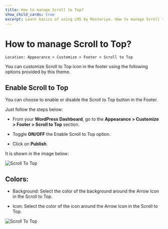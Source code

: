 ---
title: How to manage Scroll to Top?
show_child_cards: true
excerpt: Learn basics of using LMS by Masteriyo. How to manage Scroll to Top.
---

# How to manage Scroll to Top?

    Location: Appearance > Customize > Footer > Scroll to Top

You can customize Scroll to Top icon in the footer using the following options provided by this theme.

## Enable Scroll to Top

You can choose to enable or disable the Scroll to Top button in the Footer.

Just follow the steps below:

- From your **WordPress Dashboard**, go to the **Appearance > Customize > Footer > Scroll to Top** section.

- Toggle **ON/OFF** the Enable Scroll to Top option.

- Click on **Publish**.

It is shown in the image below:

![Scroll To Top](https://user-images.githubusercontent.com/109593521/183595366-6dc6b73e-4381-4f07-9598-370bd442ad39.png)

## Colors: 

- Background: Select the color of the background around the Arrow Icon in the Scroll to Top.

- Icon: Select the color of the icon around the Arrow Icon in the Scroll to Top.

![Scroll To Top](https://user-images.githubusercontent.com/109593521/183594957-58c954d4-aef6-485a-b889-6f4d0fadf13a.gif)


